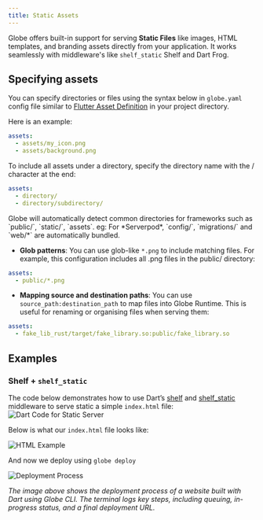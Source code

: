 ```yaml
---
title: Static Assets
---
```


Globe offers built-in support for serving **Static Files** like images, HTML templates, and branding assets directly from your application. It works seamlessly with middleware's like `shelf_static` Shelf and Dart Frog.

## Specifying assets

You can specify directories or files using the syntax below in `globe.yaml` config file similar to [Flutter Asset Definition](https://docs.flutter.dev/ui/assets/assets-and-images) in your project directory.

Here is an example:

```yaml
assets:
  - assets/my_icon.png
  - assets/background.png
```

To include all assets under a directory, specify the directory name with the / character at the end:

```yaml
assets:
  - directory/
  - directory/subdirectory/
```

<Info>
  Globe will automatically detect common directories for frameworks such as
  `public/`, `static/`, `assets`. eg: For *Serverpod*, `config/`, `migrations/`
  and `web/*` are automatically bundled.
</Info>

- **Glob patterns**: You can use glob-like `*.png` to include matching files. For example, this configuration includes all .png files in the public/ directory:

```yaml
assets:
  - public/*.png
```

- **Mapping source and destination paths**: You can use `source_path:destination_path` to map files into Globe Runtime. This is useful for renaming or organising files when serving them:

```yaml
assets:
  - fake_lib_rust/target/fake_library.so:public/fake_library.so
```

## Examples

### Shelf + `shelf_static`

The code below demonstrates how to use Dart’s [shelf](https://pub.dev/packages/shelf) and [shelf_static](https://pub.dev/packages/shelf_static) middleware to serve static a simple `index.html` file:
![Dart Code for Static Server](/assets/dart-serve-static-code.png)

Below is what our `index.html` file looks like:

![HTML Example](/html-template-example.png)

And now we deploy using `globe deploy`

![Deployment Process](/assets/deployment-process-terminal.png)

_The image above shows the deployment process of a website built with Dart using Globe CLI. The terminal logs key steps, including queuing, in-progress status, and a final deployment URL._
